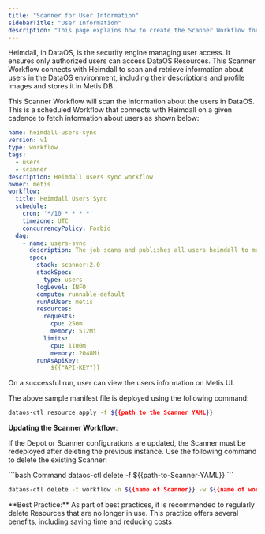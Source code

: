 ```yaml
---
title: "Scanner for User Information"
sidebarTitle: "User Information"
description: "This page explains how to create the Scanner Workflow for extracting user information."
---
```


Heimdall, in DataOS, is the security engine managing user access. It ensures only authorized users can access DataOS Resources. This Scanner Workflow connects with Heimdall to scan and retrieve information about users in the DataOS environment, including their descriptions and profile images and stores it in Metis DB.

This Scanner Workflow will scan the information about the users in DataOS. This is a scheduled Workflow that connects with Heimdall on a given cadence to fetch information about users as shown below: 

```yaml
name: heimdall-users-sync
version: v1
type: workflow
tags: 
  - users
  - scanner
description: Heimdall users sync workflow
owner: metis
workflow: 
  title: Heimdall Users Sync
  schedule: 
    cron: '*/10 * * * *'
    timezone: UTC
    concurrencyPolicy: Forbid
  dag: 
    - name: users-sync 
      description: The job scans and publishes all users heimdall to metis.
      spec: 
        stack: scanner:2.0
        stackSpec:
          type: users
        logLevel: INFO
        compute: runnable-default
        runAsUser: metis
        resources: 
          requests: 
            cpu: 250m
            memory: 512Mi
          limits: 
            cpu: 1100m
            memory: 2048Mi
        runAsApiKey: 
	        ${{"API-KEY"}}
```

<Note>
  On a successful run, user can view the users information on Metis UI.
</Note>

The above sample manifest file is deployed using the following command:

```bash
dataos-ctl resource apply -f ${{path to the Scanner YAML}}
```

**Updating the Scanner Workflow**:

If the Depot or Scanner configurations are updated, the Scanner must be redeployed after deleting the previous instance. Use the following command to delete the existing Scanner:

<CodeGroup>
  ```bash Command
  dataos-ctl delete -f ${{path-to-Scanner-YAML}}
  ```

  ```bash Alternative Command
  dataos-ctl delete -t workflow -n ${{name of Scanner}} -w ${{name of workspace}}
  ```
</CodeGroup>

<Note>
  **Best Practice:** As part of best practices, it is recommended to regularly delete Resources that are no longer in use. This practice offers several benefits, including saving time and reducing costs
</Note>